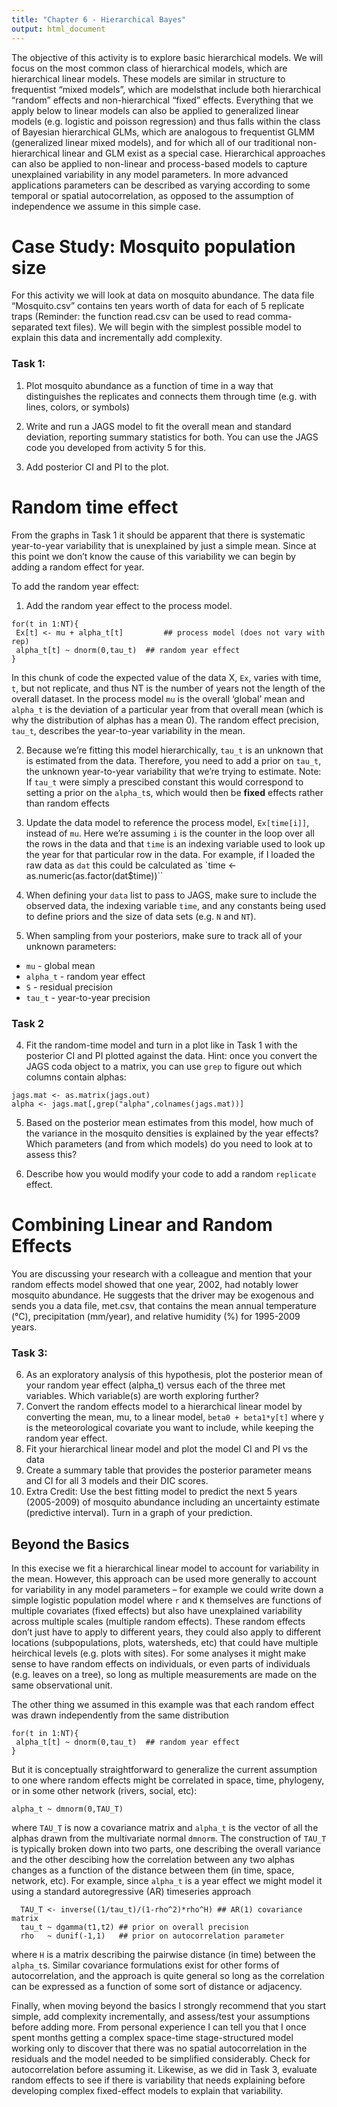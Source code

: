 ```yaml
---
title: "Chapter 6 - Hierarchical Bayes"
output: html_document
---
```


The objective of this activity is to explore basic hierarchical models.  We will focus on the most common class of hierarchical models, which are hierarchical linear models. These models are similar in structure to frequentist "mixed models", which are modelsthat include both hierarchical “random” effects and non-hierarchical “fixed” effects.  Everything that we apply below to linear models can also be applied to generalized linear models (e.g. logistic and poisson regression) and thus falls within the class of Bayesian hierarchical GLMs, which are analogous to frequentist GLMM (generalized linear mixed models), and for which all of our traditional non-hierarchical linear and GLM exist as a special case. Hierarchical approaches can also be applied to non-linear and process-based models to capture unexplained variability in any model parameters. In more advanced applications parameters can be described as varying according to some temporal or spatial autocorrelation, as opposed to the assumption of independence we assume in this simple case.

# Case Study: Mosquito population size

For this activity we will look at data on mosquito abundance.  The data file “Mosquito.csv” contains ten years worth of data for each of 5 replicate traps (Reminder: the function read.csv can be used to read comma-separated text files).   We will begin with the simplest possible model to explain this data and incrementally add complexity.

### Task 1: 

1.  Plot mosquito abundance as a function of time in a way that distinguishes the replicates and connects them through time (e.g. with lines, colors, or symbols)

2.	Write and run a JAGS model to fit the overall mean and standard deviation, reporting summary statistics for both. You can use the JAGS code you developed from activity 5 for this.

3.	Add posterior CI and PI to the plot.

# Random time effect

From the graphs in Task 1 it should be apparent that there is systematic year-to-year variability that is unexplained by just a simple mean.  Since at this point we don't know the cause of this variability we can begin by adding a random effect for year.  

To add the random year effect:

1. Add the random year effect to the process model.
```
for(t in 1:NT){
 Ex[t] <- mu + alpha_t[t]		  ## process model (does not vary with rep)
 alpha_t[t] ~ dnorm(0,tau_t)  ## random year effect
}
```
In this chunk of code the expected value of the data X, `Ex`, varies with time, `t`, but not replicate, and thus NT is the number of years not the length of the overall dataset. In the process model `mu` is the overall 'global' mean and `alpha_t` is the deviation of a particular year from that overall mean (which is why the distribution of alphas has a mean 0). The random effect precision, `tau_t`, describes the year-to-year variability in the mean. 

2. Because we're fitting this model hierarchically, `tau_t` is an unknown that is estimated from the data. Therefore, you need to add a prior on `tau_t`, the unknown year-to-year variability that we're trying to estimate. Note: If `tau_t` were simply a prescibed constant this would correspond to setting a prior on the `alpha_t`s, which would then be **fixed** effects rather than random effects

3. Update the data model to reference the process model, `Ex[time[i]]`, instead of `mu`. Here we're assuming `i` is the counter in the loop over all the rows in the data and that `time` is an indexing variable used to look up the year for that particular row in the data. For example, if I loaded the raw data as `dat` this could be calculated as `time <- as.numeric(as.factor(dat$time))``

4. When defining your `data` list to pass to JAGS, make sure to include the observed data, the indexing variable `time`, and any constants being used to define priors and the size of data sets (e.g. `N` and `NT`).

5. When sampling from your posteriors, make sure to track all of your unknown parameters: 
 + `mu` - global mean
 + `alpha_t` - random year effect
 + `S` - residual precision
 + `tau_t` - year-to-year precision


### Task 2

4.  Fit the random-time model and turn in a plot like in Task 1 with the posterior CI and PI plotted against the data.
Hint: once you convert the JAGS coda object to a matrix, you can use `grep` to figure out which columns contain alphas: 
```
jags.mat <- as.matrix(jags.out)
alpha <- jags.mat[,grep("alpha",colnames(jags.mat))]
```
5.	Based on the posterior mean estimates from this model, how much of the variance in the mosquito densities is explained by the year effects? Which parameters (and from which models) do you need to look at to assess this?

6. Describe how you would modify your code to add a random `replicate` effect.

# Combining Linear and Random Effects

You are discussing your research with a colleague and mention that your random effects model showed that one year, 2002, had notably lower mosquito abundance.  He suggests that the driver may be exogenous and sends you a data file, met.csv, that contains the mean annual temperature (°C), precipitation (mm/year), and relative humidity (%) for 1995-2009 years.
 
### Task 3:

6.  As an exploratory analysis of this hypothesis, plot the posterior mean of your random year effect (alpha_t) versus each of the three met variables.  Which variable(s) are worth exploring further?
7.	Convert the random effects model to a hierarchical linear model by converting the mean, mu, to a linear model, `beta0 + beta1*y[t]` where y is the meteorological covariate you want to include, while keeping the random year effect.
8.	Fit your hierarchical linear model and plot the model CI and PI vs the data
9.	Create a summary table that provides the posterior parameter means and CI for all 3 models and their DIC scores.
10.	Extra Credit: Use the best fitting model to predict the next 5 years (2005-2009) of mosquito abundance including an uncertainty estimate (predictive interval). Turn in a graph of your prediction.

## Beyond the Basics

In this execise we fit a hierarchical linear model to account for variability in the mean. However, this approach can be used more generally to account for variability in any model parameters -- for example we could write down a simple logistic population model where `r` and `K` themselves are functions of multiple covariates (fixed effects) but also have unexplained variability across multiple scales (multiple random effects). These random effects don't just have to apply to different years, they could also apply to different locations (subpopulations, plots, watersheds, etc) that could have multiple heirchical levels (e.g. plots with sites). For some analyses it might make sense to have random effects on individuals, or even parts of individuals (e.g. leaves on a tree), so long as multiple measurements are made on the same observational unit. 

The other thing we assumed in this example was that each random effect was drawn independently from the same distribution

```
for(t in 1:NT){
 alpha_t[t] ~ dnorm(0,tau_t)  ## random year effect
}
```

But it is conceptually straightforward to generalize the current assumption to one where random effects might be correlated in space, time, phylogeny, or in some other network (rivers, social, etc):

```
alpha_t ~ dmnorm(0,TAU_T)
```

where `TAU_T` is now a covariance matrix and `alpha_t` is the vector of all the alphas drawn from the multivariate normal `dmnorm`. The construction of `TAU_T` is typically broken down into two parts, one describing the overall variance and the other descibing how the correlation between any two alphas changes as a function of the distance between them (in time, space, network, etc). For example, since `alpha_t` is a year effect we might model it using a standard autoregressive (AR) timeseries approach

```
  TAU_T <- inverse((1/tau_t)/(1-rho^2)*rho^H) ## AR(1) covariance matrix
  tau_t ~ dgamma(t1,t2) ## prior on overall precision
  rho   ~ dunif(-1,1)   ## prior on autocorrelation parameter
```
where `H` is a matrix describing the pairwise distance (in time) between the `alpha_t`s. Similar covariance formulations exist for other forms of autocorrelation, and the approach is quite general so long as the correlation can be expressed as a function of some sort of distance or adjacency.  

Finally, when moving beyond the basics I strongly recommend that you start simple, add complexity incrementally, and assess/test your assumptions before adding more. From personal experience I can tell you that I once spent months getting a complex space-time stage-structured model working only to discover that there was no spatial autocorrelation in the residuals and the model needed to be simplified considerably. Check for autocorrelation before assuming it. Likewise, as we did in Task 3, evaluate random effects to see if there is variability that needs explaining before developing complex fixed-effect models to explain that variability.